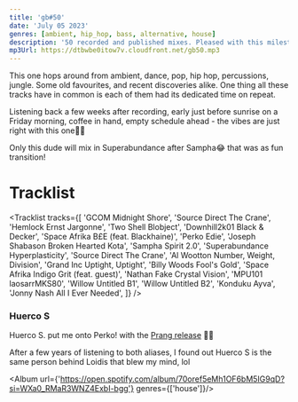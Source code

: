 ```yaml
---
title: 'gb#50'
date: 'July 05 2023'
genres: [ambient, hip_hop, bass, alternative, house]
description: '50 recorded and published mixes. Pleased with this milestone!'
mp3Url: https://dtbwbe0itow7v.cloudfront.net/gb50.mp3
---
```


This one hops around from ambient, dance, pop, hip hop, percussions, jungle.
Some old favourites, and recent discoveries alike. One thing all these tracks have in common is each of them had its dedicated time on repeat.

Listening back a few weeks after recording, early just before sunrise on a Friday morning, coffee in hand, empty schedule ahead - the vibes are just right with this one🙌🏾

Only this dude will mix in Superabundance after Sampha😂 that was as fun transition!

# Tracklist

<Tracklist
tracks={[
    'GCOM	Midnight Shore',
    'Source Direct	The Crane',
    'Hemlock Ernst	Jargonne',
    'Two Shell	Blobject',
    'Downhill2k01	Black & Decker',
    'Space Afrika	B£E (feat. Blackhaine)',
    'Perko	Edie',
    'Joseph Shabason	Broken Hearted Kota',
    'Sampha	Spirit 2.0',
    'Superabundance	Hyperplasticity',
    'Source Direct	The Crane',
    'Al Wootton	Number, Weight, Division',
    'Grand Inc	Uptight, Uptight',
    'Billy Woods	Fool\'s Gold',
    'Space Afrika	Indigo Grit (feat. guest)',
    'Nathan Fake	Crystal Vision',
    'MPU101	laosarrMKS80',
    'Willow	Untitled B1',
    'Willow	Untitled B2',
    'Konduku	Ayva',
    'Jonny Nash	All I Ever Needed',
  ]}
/>

### Huerco S

Huerco S. put me onto Perko! with the [Prang release](https://perko.bandcamp.com/track/prang-feat-huerco-s) 🙌🏾

<Track url={'https://open.spotify.com/track/7IYuxxjDHs0Fchho4uIFlh?si=047a6603ac4e4bd0'} genres={['percussive bass']} />

After a few years of listening to both aliases, I found out Huerco S is the same person behind Loidis
that blew my mind, lol

<Album url={'https://open.spotify.com/album/70oref5eMh1OF6bM5IG9qD?si=WXa0_RMaR3WNZ4ExbI-bgg'} genres={['house']}/>